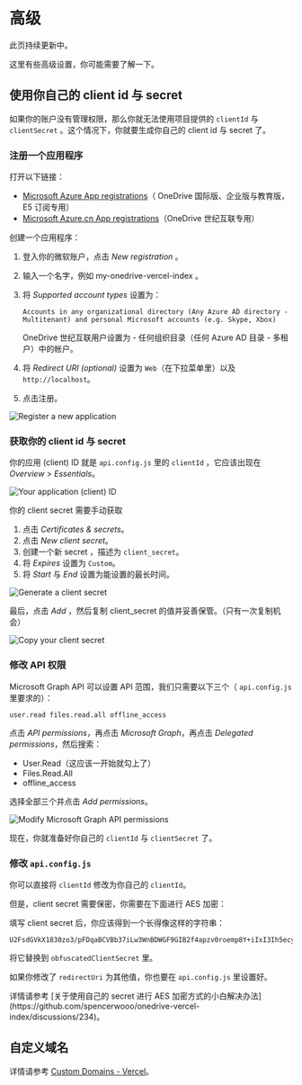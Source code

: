 
# 高级

<Callout emoji="♻️">此页持续更新中。</Callout>

这里有些高级设置，你可能需要了解一下。

## 使用你自己的 client id 与 secret

如果你的账户没有管理权限，那么你就无法使用项目提供的 `clientId` 与 `clientSecret` 。这个情况下，你就要生成你自己的 client id 与 secret 了。

### 注册一个应用程序

打开以下链接：

- [Microsoft Azure App registrations](https://portal.azure.com/#blade/Microsoft_AAD_RegisteredApps/ApplicationsListBlade)（ OneDrive 国际版、企业版与教育版，E5 订阅专用）
- [Microsoft Azure.cn App registrations](https://portal.azure.cn/#blade/Microsoft_AAD_RegisteredApps/ApplicationsListBlade)（OneDrive 世纪互联专用）

创建一个应用程序：

1. 登入你的微软账户，点击 _New registration_ 。
2. 输入一个名字，例如 my-onedrive-vercel-index 。
3. 将 _Supported account types_ 设置为：

   ```
   Accounts in any organizational directory (Any Azure AD directory - Multitenant) and personal Microsoft accounts (e.g. Skype, Xbox)
   ```

   OneDrive 世纪互联用户设置为 - 任何组织目录（任何 Azure AD 目录 - 多租户）中的帐户。

4. 将 _Redirect URI (optional)_ 设置为 `Web`（在下拉菜单里）以及 `http://localhost`。
5. 点击注册。

![Register a new application](./_images/advanced/register-an-application.png)

### 获取你的 client id 与 secret

你的应用 (client) ID 就是 `api.config.js` 里的 `clientId` ，它应该出现在 _Overview_ > _Essentials_。

![Your application (client) ID](./_images/advanced/get-client-id.png)

你的 client secret 需要手动获取

1. 点击 _Certificates & secrets_。
2. 点击 _New client secret_。
3. 创建一个新 secret ，描述为 `client_secret`。
4. 将 _Expires_ 设置为 `Custom`。
5. 将 _Start_ 与 _End_ 设置为能设置的最长时间。

![Generate a client secret](./_images/advanced/create-client-secret.png)

最后，点击 _Add_ ，然后复制 client_secret 的值并妥善保管。（只有一次复制机会）

![Copy your client secret](./_images/advanced/copy-your-client-secret.png)

### 修改 API 权限

Microsoft Graph API 可以设置 API 范围，我们只需要以下三个（ `api.config.js` 里要求的）：

```
user.read files.read.all offline_access
```

点击 _API permissions_，再点击 _Microsoft Graph_，再点击 _Delegated permissions_，然后搜索：

- User.Read（这应该一开始就勾上了）
- Files.Read.All
- offline_access

选择全部三个并点击 _Add permissions_。

![Modify Microsoft Graph API permissions](./_images/advanced/add-required-permissions.png)

<Callout>现在，你就准备好你自己的 `clientId` 与 `clientSecret` 了。</Callout>

### 修改 `api.config.js`

你可以直接将 `clientId` 修改为你自己的 `clientId`。

但是，client secret 需要保密，你需要在下面进行 AES 加密：

<Encryption />

填写 client secret 后，你应该得到一个长得像这样的字符串：

```
U2FsdGVkX1830zo3/pFDqaBCVBb37iLw3WnBDWGF9GIB2f4apzv0roemp8Y+iIxI3Ih5ecyukqELQEGzZlYiWg==
```

将它替换到 `obfuscatedClientSecret` 里。

如果你修改了 `redirectUri` 为其他值，你也要在 `api.config.js` 里设置好。

<Callout emoji="🗣">
  详情请参考 [关于使用自己的 secret 进行 AES 加密方式的小白解决办法](https://github.com/spencerwooo/onedrive-vercel-index/discussions/234)。
</Callout>

## 自定义域名

详情请参考 [Custom Domains - Vercel](https://vercel.com/docs/concepts/projects/custom-domains)。
